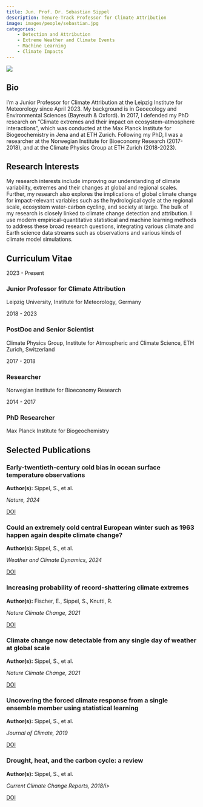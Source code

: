```yaml
---
title: Jun. Prof. Dr. Sebastian Sippel 
description: Tenure-Track Professor for Climate Attribution
image: images/people/sebastian.jpg
categories:
    - Detection and Attribution 
    - Extreme Weather and Climate Events
    - Machine Learning
    - Climate Impacts
---
```



<div class="profile-container">
<div class="profile-image-container">
<img src="/images/people/sebastian.jpg" class="profile-image">
<div class="social-icons">
  <a href="mailto:sebastian.sippel@uni-leipzig.de" target="_blank">
    <i class="fa-solid fa-envelope"></i>
  </a>
  <a href="https://orcid.org/0000-0002-4510-4458" target="_blank">
    <i class="fa-brands fa-orcid"></i>
  </a>
  <a href="https://www.physes.uni-leipzig.de/institut-fuer-meteorologie/forschung/arbeitsgruppeklimaeigenschaften" target="_blank">
    <i class="fa-solid fa-building-columns"></i>
  </a>
  <a href="https://bsky.app/profile/sebastian-sippel.bsky.social" target="_blank">
    <i class="fa-brands fa-bluesky"></i>
  </a>
  <a href="https://www.linkedin.com/in/sebastian-sippel-5941b182/" target="_blank">
    <i class="fa-brands fa-linkedin"></i>
  </a>
  <a href="https://scholar.google.com/citations?user=IZC7zeUAAAAJ&hl=en&oi=ao" target="_blank">
    <i class="fa-brands fa-google-scholar"></i>
  </a>
</div>
</div>

<div class="bio-content">

## Bio  

I'm a Junior Professor for Climate Attribution at the Leipzig Institute for Meteorology since April 2023. My background is in Geoecology and Environmental Sciences (Bayreuth & Oxford). In 2017, I defended my PhD research on “Climate extremes and their impact on ecosystem–atmosphere interactions”, which was conducted at the Max Planck Institute for Biogeochemistry in Jena and at ETH Zurich. Following my PhD, I was a researcher at the Norwegian Institute for Bioeconomy Research (2017-2018), and at the Climate Physics Group at ETH Zurich (2018-2023).
</div>
</div>

## Research Interests

My research interests include improving our understanding of climate variability, extremes and their changes at global and regional scales. Further, my research also explores the implications of global climate change for impact-relevant variables such as the hydrological cycle at the regional scale, ecosystem water-carbon cycling, and society at large. The bulk of my research is closely linked to climate change detection and attribution. I use modern empirical-quantitative statistical and machine learning methods to address these broad research questions, integrating various climate and Earth science data streams such as observations and various kinds of climate model simulations.

## Curriculum Vitae <span class="cv-toggle" data-bs-toggle="collapse" data-bs-target="#cv-timeline" aria-expanded="false"></span>

<div id="cv-timeline" class="collapse">
<div class="timeline">
<div class="timeline-item">
<div class="timeline-date">2023 - Present</div>
<div class="timeline-content">
<h3>Junior Professor for Climate Attribution</h3>
<p>Leipzig University, Institute for Meteorology, Germany</p>
</div>
</div>

<div class="timeline-item">
<div class="timeline-date">2018 - 2023</div>
<div class="timeline-content">
<h3>PostDoc and Senior Scientist</h3>
<p>Climate Physics Group, Institute for Atmospheric and Climate Science, ETH Zurich, Switzerland</p>
</div>
</div>

<div class="timeline-item">
<div class="timeline-date">2017 - 2018</div>
<div class="timeline-content">
<h3>Researcher</h3>
<p>Norwegian Institute for Bioeconomy Research</p>
</div>
</div>

<div class="timeline-item">
<div class="timeline-date">2014 - 2017</div>
<div class="timeline-content">
<h3>PhD Researcher</h3>
<p>Max Planck Institute for Biogeochemistry</p>
</div>
</div>
</div>
</div>


## Selected Publications


<div class="publications-grid">

<div class="publication-card">
<h3>Early-twentieth-century cold bias in ocean surface temperature observations</h3>
<p><b>Author(s):</b> Sippel, S., et al.</p>
<p><i>Nature, 2024</i></p>
<div class="pub-links">
<a href="https://www.nature.com/articles/s41586-024-08230-1"></i> DOI</a>
</div>
</div>

<div class="publication-card">
<h3>Could an extremely cold central European winter such as 1963 happen again despite climate change?</h3>
<p><b>Author(s):</b> Sippel, S., et al.</p>
<p><i>Weather and Climate Dynamics, 2024</i></p>
<div class="pub-links">
<a href="https://wcd.copernicus.org/articles/5/943/2024/"></i> DOI</a>
</div>
</div>

<div class="publication-card">
<h3>Increasing probability of record-shattering climate extremes</h3>
<p><b>Author(s):</b> Fischer, E., Sippel, S., Knutti, R.</p>
<p><i>Nature Climate Change, 2021</i></p>
<div class="pub-links">
<a href="https://www.nature.com/articles/s41558-021-01092-9"></i> DOI</a>
</div>
</div>

<div class="publication-card">
<h3>Climate change now detectable from any single day of weather at global scale</h3>
<p><b>Author(s):</b> Sippel, S., et al.</p>
<p><i>Nature Climate Change, 2021</i></p>
<div class="pub-links">
<a href="https://www.nature.com/articles/s41558-019-0666-7"></i> DOI</a>
</div>
</div>

<div class="publication-card">
<h3>Uncovering the forced climate response from a single ensemble member using statistical learning</h3>
<p><b>Author(s):</b> Sippel, S., et al.</p>
<p><i>Journal of Climate, 2019</i></p>
<div class="pub-links">
<a href="https://wcd.copernicus.org/articles/1/715/2020/"></i> DOI</a>
</div>
</div>

<div class="publication-card">
<h3>Drought, heat, and the carbon cycle: a review</h3>
<p><b>Author(s):</b> Sippel, S., et al.</p>
<p><i>Current Climate Change Reports, 2018/i></p>
<div class="pub-links">
<a href="https://link.springer.com/article/10.1007/s40641-018-0103-4"></i> DOI</a>
</div>
</div>

</div>
